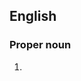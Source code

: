==English==
{{wikipedia}}

===Proper noun===
{{en-proper noun}}

# {{US}} {{initialism of|[[national|National]] [[law enforcement|Law Enforcement]] [[telecommunications|Telecommunications]] [[system|System]]}}